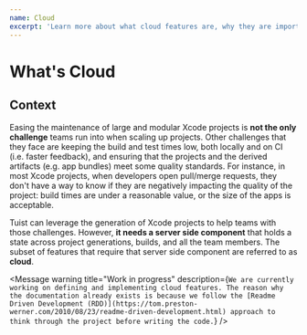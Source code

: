```yaml
---
name: Cloud
excerpt: 'Learn more about what cloud features are, why they are important for scaling up projects, and why they need a server-side component that holds state across project generations, builds, and team mebers.'
---
```


# What's Cloud

## Context

Easing the maintenance of large and modular Xcode projects is **not the only challenge** teams run into when scaling up projects.
Other challenges that they face are keeping the build and test times low, both locally and on CI (i.e. faster feedback),
and ensuring that the projects and the derived artifacts (e.g. app bundles) meet some quality standards.
For instance,
in most Xcode projects,
when developers open pull/merge requests,
they don't have a way to know if they are negatively impacting the quality of the project:
build times are under a reasonable value, or
the size of the apps is acceptable.

Tuist can leverage the generation of Xcode projects to help teams with those challenges.
However,
**it needs a server side component** that holds a state across project generations, builds, and all the team members.
The subset of features that require that server side component are referred to as **cloud**.

<Message
  warning
  title="Work in progress"
  description={`We are currently working on defining and implementing cloud features. The reason why the documentation already exists is because we follow the [Readme Driven Development (RDD)](https://tom.preston-werner.com/2010/08/23/readme-driven-development.html) approach to think through the project before writing the code.`}
/>

